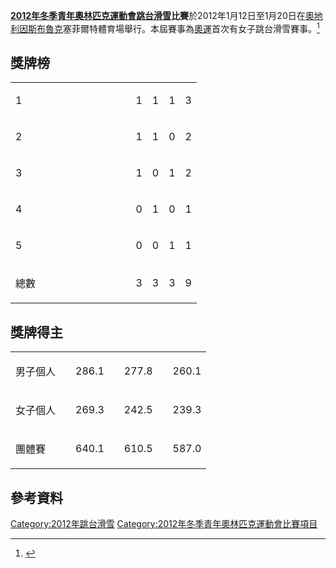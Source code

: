 {{Infobox Olympic event
|event       = 跳台滑雪
|games       = 2012年冬季青年
|image       = [[Image:Ski_jumping_pictogram.svg|80px]]
|venue       = {{AUT}}[[塞菲爾特體育場|塞菲爾特體育場]]
|date        = 1月12日至20日
|competitors = 37
|nations     = 24
|prev        = '''第一屆'''
|next        = [[2016年冬季青年奧林匹克運動會跳台滑雪比賽|2016]]
}}

'''[[2012年冬季青年奧林匹克運動會|2012年冬季青年奧林匹克運動會]][[跳台滑雪|跳台滑雪]]比賽'''於2012年1月12日至1月20日在[[奧地利|奧地利]][[因斯布魯克|因斯布魯克]]塞菲爾特體育場舉行。本屆賽事為[[奧運|奧運]]首次有女子跳台滑雪賽事。<ref>{{Cite web |url=http://www.innsbruck2012.com/en/sports/ski-jumping |title=Innsbruck 2012 - Ski Jumping Home |accessdate=2014-08-19 |archive-date=2019-08-22 |archive-url=https://web.archive.org/web/20190822120429/https://www.olympic.org/innsbruck-2012 |dead-url=no }}</ref>

==獎牌榜==
{| {{RankedMedalTable}}
|-
| 1 ||width=150 align=left| {{flagIOCteam|SLO|2012年冬季青年}} || 1 || 1 || 1 || 3
|-
| 2 ||align=left| {{flagIOCteam|GER|2012年冬季青年}} || 1 || 1 || 0 || 2
|-
| 3 ||align=left| {{flagIOCteam|JPN|2012年冬季青年}} || 1 || 0 || 1 || 2
|-
| 4 ||align=left| {{flagIOCteam|NOR|2012年冬季青年}} || 0 || 1 || 0 || 1
|-
| 5 ||align=left| {{flagIOCteam|CAN|2012年冬季青年}} || 0 || 0 || 1 || 1
|- class="sortbottom"
!colspan=2| 總數 || 3 || 3 || 3 || 9
|}

==獎牌得主==
{| {{MedalistTable|type=項目|columns=2}}
|-
| 男子個人
| {{flagIOCmedalist|[[Anže_Lanišek|Anže Lanišek]]|SLO|2012年冬季青年}} || 286.1
| {{flagIOCmedalist|[[Mats_S._Berggaard|Mats S. Berggaard]]|NOR|2012年冬季青年}} || 277.8
| {{flagIOCmedalist|[[佐藤幸椰|佐藤幸椰]]|JPN|2012年冬季青年}} || 260.1
|-
| 女子個人
| {{flagIOCmedalist|[[高梨沙羅|高梨沙羅]]|JPN|2012年冬季青年}} ||  269.3
| {{flagIOCmedalist|[[卡塔琳娜·阿尔特豪斯|卡塔琳娜·阿尔特豪斯]]|GER|2012年冬季青年}} || 242.5
| {{flagIOCmedalist|[[乌尔莎·博加塔伊|乌尔莎·博加塔伊]]|SLO|2012年冬季青年}} || 239.3
|-
| 團體賽
| {{flagIOCmedalist|[[卡塔琳娜·阿尔特豪斯|卡塔琳娜·阿尔特豪斯]]<br />[[LUBITZ_Tom|LUBITZ Tom]]<br />[[安德烈亚斯·韦林格|安德烈亚斯·韦林格]]|GER|2012年冬季青年}} || 640.1
| {{flagIOCmedalist|[[乌尔莎·博加塔伊|乌尔莎·博加塔伊]]<br />[[PINTARIC_Luka|PINTARIC Luka]]<br />[[LANISEK_Anze|LANISEK Anze]]|SLO|2012年冬季青年}} || 610.5
| {{flagIOCmedalist|[[HENRICH_Taylor|HENRICH Taylor]]<br />[[MAH_Nathaniel|MAH Nathaniel]]<br />[[KOREK_Dusty|KOREK Dusty]]|CAN|2012年冬季青年}} || 587.0
|}

==參考資料==
{{reflist}}

{{2012年冬季青年奧林匹克運動會項目}}
{{青年奧林匹克運動會跳台滑雪比賽}}

[[Category:2012年跳台滑雪|Category:2012年跳台滑雪]]
[[Category:2012年冬季青年奧林匹克運動會比賽項目|Category:2012年冬季青年奧林匹克運動會比賽項目]]